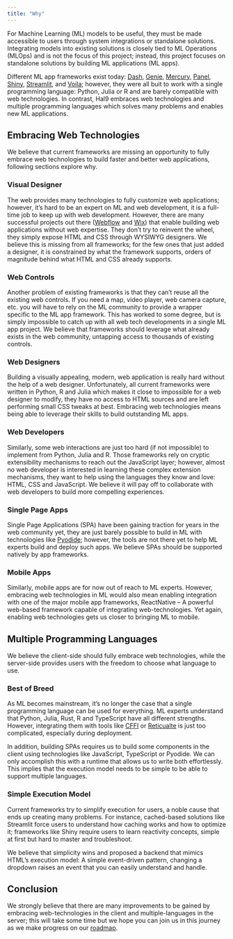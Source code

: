 ```yaml
---
title: "Why"
---
```


For Machine Learning (ML) models to be useful, they must be made accessible to users through system integrations or standalone solutions. Integrating models into existing solutions is closely tied to ML Operations (MLOps) and is not the focus of this project; instead, this project focuses on standalone solutions by building ML applications (ML apps).

Different ML app frameworks exist today: [Dash](https://plotly.com/dash/), [Genie](https://genieframework.com/), [Mercury](https://mljar.com/mercury/), [Panel](https://panel.holoviz.org/), [Shiny](https://shiny.rstudio.com/), [Streamlit](https://streamlit.io/), and [Voila](https://voila.readthedocs.io/); however, they were all buit to work with a single programming language: Python, Julia or R and are barely compatible with web technologies. In contrast, Hal9 embraces web technologies and multiple programming languages which solves many problems and enables new ML applications.

## Embracing Web Technologies

We believe that current frameworks are missing an opportunity to fully embrace web technologies to build faster and better web applications, following sections explore why.

### Visual Designer

The web provides many technologies to fully customize web applications; however, it's hard to be an expert on ML and web development, it is a full-time job to keep up with web development. However, there are many successful projects out there ([Webflow](https://webflow.io/) and [Wix](https://www.wix.com/)) that enable building web applications without web expertise. They don't try to reinvent the wheel, they simply expose HTML and CSS through WYSIWYG designers. We believe this is missing from all frameworks; for the few ones that just added a designer, it is constrained by what the framework supports, orders of magnitude behind what HTML and CSS already supports.

### Web Controls

Another problem of existing frameworks is that they can't reuse all the existing web controls. If you need a map, video player, web camera capture, etc. you will have to rely on the ML community to provide a wrapper specific to the ML app framework. This has worked to some degree, but is simply impossible to catch up with all web tech developments in a single ML app project. We believe that frameworks should leverage what already exists in the web community, untapping access to thousands of existing controls.

### Web Designers

Building a visually appealing, modern, web application is really hard without the help of a web designer. Unfortunately, all current frameworks were written in Python, R and Julia which makes it close to impossible for a web designer to modify, they have no access to HTML sources and are left performing small CSS tweaks at best. Embracing web technologies means being able to leverage their skills to build outstanding ML apps.

### Web Developers

Similarly, some web interactions are just too hard (if not impossible) to implement from Python, Julia and R. Those frameworks rely on cryptic extensibility mechanisms to reach out the JavaScript layer; however, almost no web developer is interested in learning these complex extension mechanisms, they want to help using the languages they know and love: HTML, CSS and JavaScript. We believe it will pay off to collaborate with web developers to build more compelling experiences.

### Single Page Apps

Single Page Applications (SPA) have been gaining traction for years in the web community yet, they are just barely possible to build in ML with technologies like [Pyodide](https://pyodide.org/); however, the tools are not there yet to help ML experts build and deploy such apps. We believe SPAs should be supported natively by app frameworks.

### Mobile Apps

Similarly, mobile apps are for now out of reach to ML experts. However, embracing web technologies in ML would also mean enabling integration with one of the major mobile app frameworks, ReactNative -- A powerful web-based framework capable of integrating web-technologies. Yet again, enabling web technologies gets us closer to bringing ML to mobile.

## Multiple Programming Languages

We believe the client-side should fully embrace web technologies, while the server-side provides users with the freedom to choose what language to use.

### Best of Breed

As ML becomes mainstream, it's no longer the case that a single programming language can be used for everything. ML experts understand that Python, Julia, Rust, R and TypeScript have all different strengths. However, integrating them with tools like [CFFI](https://cffi.readthedocs.io/en/latest/) or [Reticualte](https://rstudio.github.io/reticulate/) is just too complicated, especially during deployment.

In addition, building SPAs requires us to build some components in the client using technologies like JavaScript, TypeScript or Pyodide. We can only accomplish this with a runtime that allows us to write both effortlessly. This implies that the execution model needs to be simple to be able to support multiple languages.

### Simple Execution Model

Current frameworks try to simplify execution for users, a noble cause that ends up creating many problems. For instance, cached-based solutions like Streamlit force users to understand how caching works and how to optimize it; frameworks like Shiny require users to learn reactivity concepts, simple at first but hard to master and troubleshoot.

We believe that simplicity wins and proposed a backend that mimics HTML's execution model: A simple event-driven pattern, changing a dropdown raises an event that you can easily understand and handle.

## Conclusion

We strongly believe that there are many improvements to be gained by embracing web-technologies in the client and multiple-languages in the server; this will take some time but we hope you can join us in this journey as we make progress on our [roadmap](roadmap.html).

